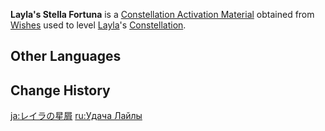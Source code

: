 {{Item Infobox
|id           = 1173
|image        = Item Stella Fortuna (4 Star).png
|type         = Constellation Activation Materials
|group        = Stella Fortuna
|quality      = 4
|description  = [[Layla]]'s Constellation Activation Material
|source1      = [[Wishes]]
}}
'''Layla's Stella Fortuna''' is a [[Constellation Activation Material]] obtained from [[Wishes]] used to level [[Layla]]'s [[Constellation]].

==Other Languages==
{{Other Languages
|en      = Layla's Stella Fortuna
|zhs     = 莱依拉的命星
|zhs_rm  = Láiyīlā de Mìngxīng
|zht     = 萊依拉的命星
|zht_rm  = Láiyīlā de Mìngxīng
|zh_tl   = Layla's {{Lex|Stella Fortuna|zh}}
|ja      = レイラの星屑
|ja_rm   = Reira no Hoshikuzu
|ja_tl   = Layla's {{Lex|Stella Fortuna|ja}}
|ko      = 레일라의 운명의 별
|ko_rm   = Reilla-ui Unmyeong-ui Byeol
|ko_tl   = Layla's {{Lex|Stella Fortuna|ko}}
|es      = Stella Fortuna de Layla
|es_tl   = Layla's Stella Fortuna
|fr      = Stella Fortuna de Layla
|fr_tl   = Layla's Stella Fortuna
|ru      = <!--Удача Лайла-->
|ru_tl   = <!--Layla's {{Lex|Stella Fortuna|ru}}-->
|th      = ดวงดาวแห่งชีวิตของ Layla
|th_rm   = Duangdao haeng Chiwit khong Layla
|th_tl   = Layla's {{Lex|Stella Fortuna|th}}
|vi      = Chòm Sao Của Layla
|vi_tl   = Layla's {{Lex|Stella Fortuna|vi}}
|de      = Stella Fortuna von Layla
|de_tl   = Layla's Stella Fortuna
|id      = Layla's Stella Fortuna
|pt      = <!--Constelação de Layla/Stella Fortuna de Layla-->
|pt_tl   = <!--Layla's Stella Fortuna-->
|tr      = <!--Layla' Yaşam Yıldızı-->
|tr_tl   = <!--Layla's Stella Fortuna-->
|it      = Stella Fortuna di Layla
|it_tl   = Layla's Stella Fortuna
}}

==Change History==
{{Change History|3.2}}

[[ja:レイラの星屑]]
[[ru:Удача Лайлы]]